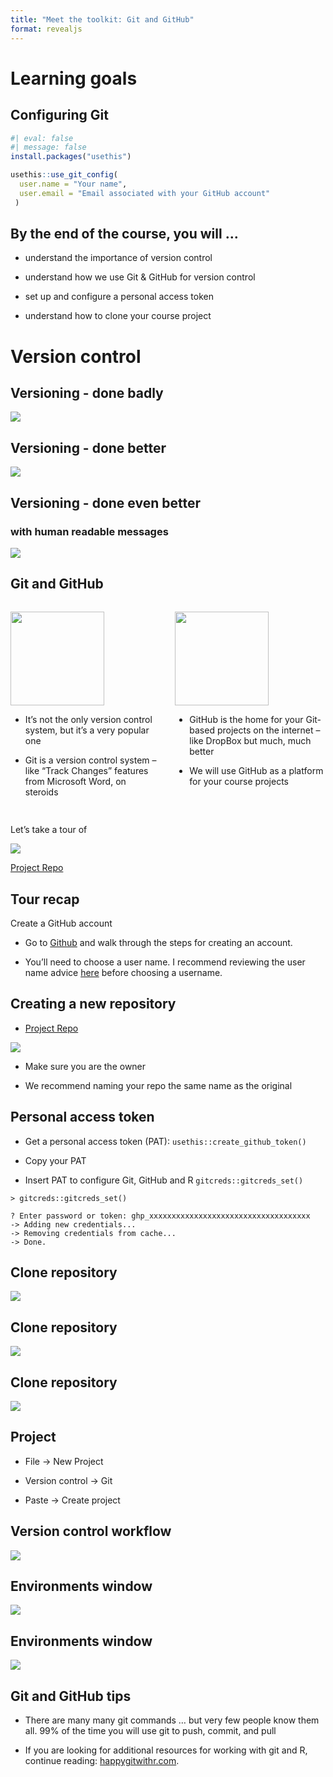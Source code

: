```yaml
---
title: "Meet the toolkit: Git and GitHub"
format: revealjs
---
```


# Learning goals  

## Configuring Git

```r
#| eval: false
#| message: false
install.packages("usethis")

usethis::use_git_config(
  user.name = "Your name", 
  user.email = "Email associated with your GitHub account"
 )
```

## By the end of the course, you will ...

::: incremental
-   understand the importance of version control

-   understand how we use Git & GitHub for version control

-   set up and configure a personal access token

-   understand how to clone your course project
:::

# Version control

## Versioning - done badly

![](images/phd_comics_vc.gif){fig-align="center"}

## Versioning - done better

![](images/lego-steps.png){fig-align="center"}

## Versioning - done even better

### with human readable messages

![](images/lego-steps-commit-messages.png){fig-align="center"}

## Git and GitHub {.smaller}

::: columns
::: {.column width="35%"}
![](images/git-logo.png){fig-alt="Git logo" fig-align="center" width="150"}

-   It's not the only version control system, but it's a very popular one

-   Git is a version control system -- like "Track Changes" features from Microsoft Word, on steroids
:::

::: {.column width="35%"}
![](images/github-logo.png){fig-alt="GitHub logo" fig-align="center" width="150"}

-   GitHub is the home for your Git-based projects on the internet -- like DropBox but much, much better

-   We will use GitHub as a platform for your course projects
:::
:::

##  {.center}

[Let's take a tour of]{.hand-blue-large}

![](images/tech.png){fig-align="center"}

<p style="text-align: right;">

[Project Repo](https://github.com/data-science-with-r/data-visualization-transformation-project)

</p>

## Tour recap

Create a GitHub account

-   Go to [Github](https://github.com/) and walk through the steps for creating an account.

-   You’ll need to choose a user name.
    I recommend reviewing the user name advice [here](https://happygitwithr.com/github-acct#username-advice) before choosing a username.

## Creating a new repository

-   [Project Repo](https://github.com/data-science-with-r/data-visualization-transformation-project)

![](images/template.png){fig-align="left"}

-   Make sure you are the owner

-   We recommend naming your repo the same name as the original

## Personal access token

-   Get a personal access token (PAT): `usethis::create_github_token()`

-   Copy your PAT

-   Insert PAT to configure Git, GitHub and R `gitcreds::gitcreds_set()`

```         
> gitcreds::gitcreds_set()

? Enter password or token: ghp_xxxxxxxxxxxxxxxxxxxxxxxxxxxxxxxxxxxx
-> Adding new credentials...
-> Removing credentials from cache...
-> Done.
```

## Clone repository

![](images/code.png){fig-align="center"}

## Clone repository

![](images/https.png){fig-align="center"}

## Clone repository

![](images/copy.png){fig-align="center"}

## Project

-   File -\> New Project

-   Version control -\> Git

-   Paste -\> Create project

## Version control workflow {.smaller}

![](images/pcp-git.png){fig-align="center"}

## Environments window

![](images/git-tab.png){fig-align="center"}

## Environments window

![](images/buttons.png){fig-align="center"}

## Git and GitHub tips

::: incremental
-   There are many many git commands ...
    but very few people know them all.
    99% of the time you will use git to push, commit, and pull

-   If you are looking for additional resources for working with git and R, continue reading: [happygitwithr.com](http://happygitwithr.com/).
:::
